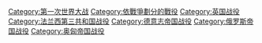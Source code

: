{{Catnav|頁面分類|各種主題的頁面分類|各種主題的歷史|軍事史|战役}}
{{Catnav|頁面分類|历史|各種主題的歷史|軍事史|战役}}
{{Catnav|頁面分類|历史|歷史時代|近代史|第一次世界大战}}
{{Catnav|頁面分類|人类社会|战争|第一次世界大战}}
{{Catnav|頁面分類|人类社会|战争|战役}}
{{Commons category|Battles of World War I}}

[[Category:第一次世界大战|Category:第一次世界大战]]
[[Category:依戰爭劃分的戰役|Category:依戰爭劃分的戰役]]
[[Category:英国战役|Category:英国战役]]
[[Category:法兰西第三共和国战役|Category:法兰西第三共和国战役]]
[[Category:德意志帝国战役|Category:德意志帝国战役]]
[[Category:俄罗斯帝国战役|Category:俄罗斯帝国战役]]
[[Category:奥匈帝国战役|Category:奥匈帝国战役]]